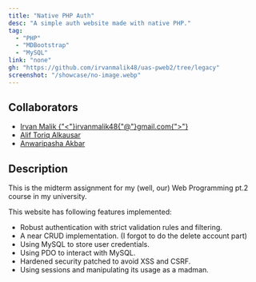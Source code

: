 ```yaml
---
title: "Native PHP Auth"
desc: "A simple auth website made with native PHP."
tag:
  - "PHP"
  - "MDBootstrap"
  - "MySQL"
link: "none"
gh: "https://github.com/irvanmalik48/uas-pweb2/tree/legacy"
screenshot: "/showcase/no-image.webp"
---
```


## Collaborators

- [Irvan Malik {"<"}irvanmalik48{"@"}gmail.com{">"}](https://github.com/irvanmalik48)
- [Alif Toriq Alkausar](https://github.com/aliftoriq)
- [Anwaripasha Akbar](https://github.com/PashaAkbar)

## Description

This is the midterm assignment for my (well, our) Web Programming pt.2 course in my university.

This website has following features implemented:

- Robust authentication with strict validation rules and filtering.
- A near CRUD implementation. (I forgot to do the delete account part)
- Using MySQL to store user credentials.
- Using PDO to interact with MySQL.
- Hardened security patched to avoid XSS and CSRF.
- Using sessions and manipulating its usage as a madman.
